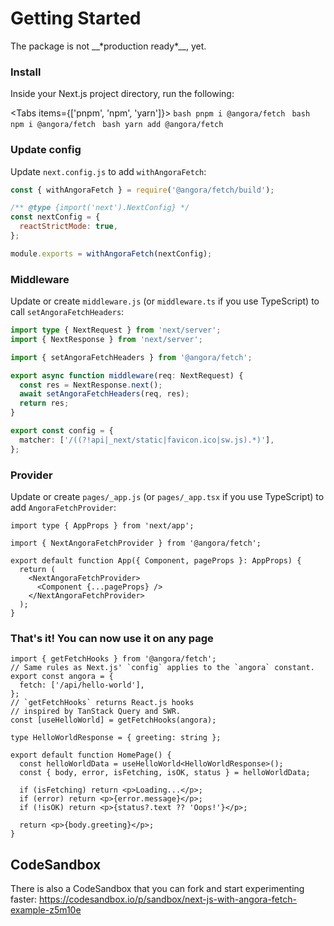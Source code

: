 
# Getting Started

<Callout type="warning" emoji="⚠️">
  The package is not __*production ready*__, yet.
</Callout>

<div className="steps-container">

### Install

Inside your Next.js project directory, run the following:

<Tabs items={['pnpm', 'npm', 'yarn']}>
  <Tab>
    ```bash
    pnpm i @angora/fetch
    ```
  </Tab>
  <Tab>
    ```bash
    npm i @angora/fetch
    ```
  </Tab>
  <Tab>
    ```bash
    yarn add @angora/fetch
    ```
  </Tab>
</Tabs>

### Update config

Update `next.config.js` to add `withAngoraFetch`:

```javascript filename="next.config.js" {1,8} 
const { withAngoraFetch } = require('@angora/fetch/build');

/** @type {import('next').NextConfig} */
const nextConfig = {
  reactStrictMode: true,
};

module.exports = withAngoraFetch(nextConfig);
```

### Middleware

Update or create `middleware.js` (or `middleware.ts` if you use TypeScript) to 
call `setAngoraFetchHeaders`:

```typescript filename="middleware.ts" {4,8}
import type { NextRequest } from 'next/server';
import { NextResponse } from 'next/server';

import { setAngoraFetchHeaders } from '@angora/fetch';

export async function middleware(req: NextRequest) {
  const res = NextResponse.next();
  await setAngoraFetchHeaders(req, res);
  return res;
}

export const config = {
  matcher: ['/((?!api|_next/static|favicon.ico|sw.js).*)'],
};
```

### Provider

Update or create `pages/_app.js` (or `pages/_app.tsx` if you use TypeScript) to 
add `AngoraFetchProvider`:

```tsx filename="pages/_app.tsx" {4,8,10}
import type { AppProps } from 'next/app';

import { NextAngoraFetchProvider } from '@angora/fetch';

export default function App({ Component, pageProps }: AppProps) {
  return (
    <NextAngoraFetchProvider>
      <Component {...pageProps} />
    </NextAngoraFetchProvider>
  );
}
```

### That's it! You can now use it on any page

```tsx filename="pages/index.tsx"
import { getFetchHooks } from '@angora/fetch';
// Same rules as Next.js' `config` applies to the `angora` constant.
export const angora = {
  fetch: ['/api/hello-world'],
};
// `getFetchHooks` returns React.js hooks
// inspired by TanStack Query and SWR.
const [useHelloWorld] = getFetchHooks(angora);

type HelloWorldResponse = { greeting: string };

export default function HomePage() {
  const helloWorldData = useHelloWorld<HelloWorldResponse>();
  const { body, error, isFetching, isOK, status } = helloWorldData;

  if (isFetching) return <p>Loading...</p>;
  if (error) return <p>{error.message}</p>;
  if (!isOK) return <p>{status?.text ?? 'Oops!'}</p>;

  return <p>{body.greeting}</p>;
}
```

</div>

## CodeSandbox

There is also a CodeSandbox that you can fork and start experimenting faster: 
https://codesandbox.io/p/sandbox/next-js-with-angora-fetch-example-z5m10e
